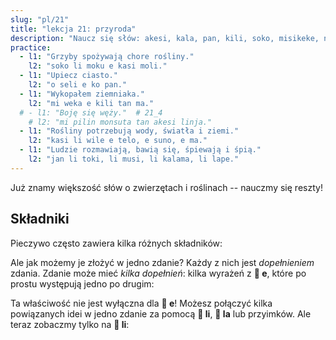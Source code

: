 ```yaml
---
slug: "pl/21"
title: "lekcja 21: przyroda"
description: "Naucz się słów: akesi, kala, pan, kili, soko, misikeke, namako!"
practice:
  - l1: "Grzyby spożywają chore rośliny."
    l2: "soko li moku e kasi moli."
  - l1: "Upiecz ciasto."
    l2: "o seli e ko pan."
  - l1: "Wykopałem ziemniaka."
    l2: "mi weka e kili tan ma."
  # - l1: "Boję się węży."  # 21_4
    # l2: "mi pilin monsuta tan akesi linja."
  - l1: "Rośliny potrzebują wody, światła i ziemi."
    l2: "kasi li wile e telo, e suno, e ma."
  - l1: "Ludzie rozmawiają, bawią się, śpiewają i śpią."
    l2: "jan li toki, li musi, li kalama, li lape."
---
```



Już znamy większość słów o zwierzętach i roślinach -- nauczmy się reszty!

<List>
  <Word sl="akesi" m="gad lub płaz, np. żaba, jaszczurka, wąż" />
  <Word
    sl="kala"
    m="ryba lub stworzenie morskie, np. łosoś, wieloryb, rekin, ośmiornica"
  />
  <Word sl="pan" m="pokarmy skrobiowe, np. pszenica, ryż, chleb, makaron" />
  <Word sl="kili" m="owoc, warzywo" />
  <Word sl="soko" m="grzyb" />
  <Word sl="misikeke" m="lekarstwo" />
  <Word sl="namako" m="przyprawa, dekoracja, ozdoba" />
  <Sentence sl="soko li kili nasa." m="Grzyby to dziwne owoce." />
  <Sentence
    sl="kala suli li alasa e kala lili."
    m="Duża ryba poluje na mniejsze ryby."
  />
  <Sentence
    sl="mi o moku e misikeke lon tenpo mute."
    m="Muszę często zażywać leki."
  />
</List>

## Składniki

Pieczywo często zawiera kilka różnych składników:

<List>
  <Sentence sp="󱥋󱤧󱤓󱤉󱥢" sl="pan li jo <u>e soweli</u>." m="Pizza zawiera mięso." />
  <Sentence sp="󱥋󱤧󱤓󱤉󱤚" sl="pan li jo <u>e kili</u>." m="Pizza zawiera warzywa." />
  <Sentence sp="󱥋󱤧󱤓󱤉󱥸" sl="pan li jo <u>e namako</u>." m="Pizza zawiera przyprawy." />
</List>

Ale jak możemy je złożyć w jedno zdanie? Każdy z nich jest *dopełnieniem* zdania. Zdanie może mieć *kilka dopełnień*: kilka wyrażeń z **󱤉 e**, które po prostu występują jedno po drugim:

<List>
  <Sentence
    sl="pan li jo e soweli e kili e namako."
    m="Pizza zawiera mięso, warzywa i przyprawy."
  />
</List>

Ta właściwość nie jest wyłączna dla **󱤉 e**! Możesz połączyć kilka powiązanych idei w jedno zdanie za pomocą **󱤧 li**, **󱤡 la** lub przyimków. Ale teraz zobaczmy tylko na **󱤧 li**:

<List>
  <Sentence sl="jan li alasa e kala." m="Osoba poluje na ryby. (= łowi ryby)." />
  <Sentence sl="jan li seli e ona." m="Osoba je gotuje." />
  <Sentence sl="jan li moku e ona." m="Osoba je zjada." />
  <Sentence sl="jan li alasa e kala, li seli e ona, li moku e ona." m="Osoba poluje na ryby, je gotuje i je zjada." />
</List>

<Practice exercises={frontmatter.practice} client:load />
